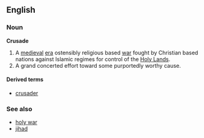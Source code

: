 ==English==
===Noun===
{{wikipedia}}
'''Crusade'''<!-- really always capitalised? -->

# A [[medieval]] [[era]] ostensibly religious based [[war]] fought by Christian based nations against Islamic regimes for control of the [[Holy Land]]s.
# A grand concerted effort toward some purportedly worthy cause.

====Derived terms====
*[[crusader]]

===See also===
*[[holy war]]<!-- capitalised sometimes? -->
*[[jihad]]<!-- islamic holy war -->